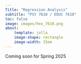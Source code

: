 ```yaml
---
Title: "Regression Analysis"
subtitle: "PSY 7610 / EDUC 7610"
toc: false
image: images/hex_7610.png
about: 
    template: jolla
    image-shape: rectangle
    image-width: 15em
---
```


Coming soon for Spring 2025
